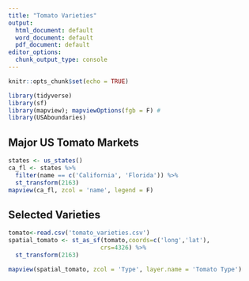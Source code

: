 ```yaml
---
title: "Tomato Varieties"
output:
  html_document: default
  word_document: default
  pdf_document: default
editor_options:
  chunk_output_type: console
---
```


```r

knitr::opts_chunk$set(echo = TRUE)
```

```r
library(tidyverse) 
library(sf)  
library(mapview); mapviewOptions(fgb = F) #
library(USAboundaries)
```






## Major US Tomato Markets

```r
states <- us_states()
ca_fl <- states %>%
  filter(name == c('California', 'Florida')) %>%
  st_transform(2163)
mapview(ca_fl, zcol = 'name', legend = F)
```



## Selected Varieties

```r
tomato<-read.csv('tomato_varieties.csv')
spatial_tomato <- st_as_sf(tomato,coords=c('long','lat'),
                          crs=4326) %>%
  st_transform(2163)
```


```r
mapview(spatial_tomato, zcol = 'Type', layer.name = 'Tomato Type')
```



